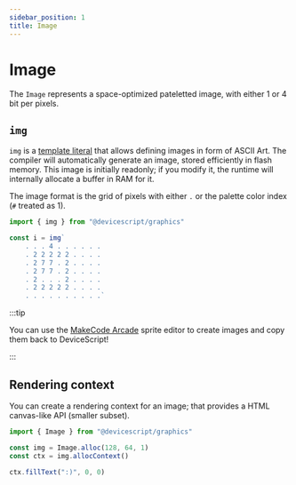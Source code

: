 ```yaml
---
sidebar_position: 1
title: Image
---
```


# Image

The `Image` represents a space-optimized pateletted image, with either 1 or 4 bit per pixels.

## `img`

`img` is a [template literal](https://developer.mozilla.org/en-US/docs/Web/JavaScript/Reference/Template_literals) that allows defining images in form of ASCII Art.
The compiler will automatically generate an image, stored efficiently in flash memory.
This image is initially readonly; if you modify it, the runtime will internally allocate a buffer in RAM for it.

The image format is the grid of pixels with either `.` or the palette color index (`#` treated as 1).

```ts
import { img } from "@devicescript/graphics"

const i = img`
    . . . 4 . . . . . .
    . 2 2 2 2 2 . . . .
    . 2 7 7 . 2 . . . .
    . 2 7 7 . 2 . . . .
    . 2 . . . 2 . . . .
    . 2 2 2 2 2 . . . .
    . . . . . . . . . .`
```

:::tip

You can use the [MakeCode Arcade](https://arcade.makecode.com/#pub:40169-42646-95097-89627) sprite editor to create images and copy them back to DeviceScript!

:::

## Rendering context

You can create a rendering context for an image; that provides a HTML canvas-like API (smaller subset).

```ts
import { Image } from "@devicescript/graphics"

const img = Image.alloc(128, 64, 1)
const ctx = img.allocContext()

ctx.fillText(":)", 0, 0)
```
